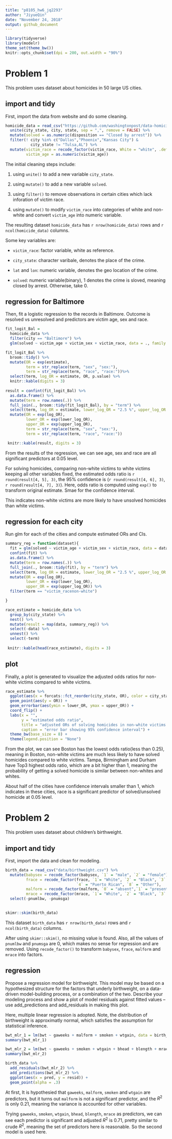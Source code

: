 ```yaml
---
title: "p8105_hw6_jq2293"
author: "JiyueQin"
date: "November 24, 2018"
output: github_document
---
```


```r
library(tidyverse)
library(modelr)
theme_set(theme_bw())
knitr::opts_chunk$set(dpi = 200, out.width = "90%")
```

# Problem 1

This problem uses dataset about homicides in 50 large US cities.

## import and tidy

First, import the data from website and do some cleaning.

```r
homicide_data = read_csv("https://github.com/washingtonpost/data-homicides/raw/master/homicide-data.csv") %>% 
  unite(city_state, city, state, sep = ",", remove = FALSE) %>% 
  mutate(solved = as.numeric(disposition == "Closed by arrest")) %>% 
  filter(! city %in% c("Dallas","Phoenix","Kansas City") &
           city_state != "Tulsa,AL") %>% 
  mutate(victim_race = recode_factor(victim_race, White = "white", .default = "non-white"),
         victim_age = as.numeric(victim_age))
```

The initial cleaning steps include:

1. using `unite()` to add a new variable `city_state`.

2. using `mutate()` to add a new variable `solved`.

3. using `filter()` to remove observations in certain cities which lack inforation of victim race.

4. using `mutate()` to modify `victim_race` into categories of white and non-white and convert `victim_age` into numeric variable.

The resulting dataset `homicide_data` has `r nrow(homicide_data)` rows and `r ncol(homicide_data)` columns.

Some key variables are:

- `victim_race`: factor variable, white as reference.

- `city_state`: character varibale, denotes the place of the crime.  

- `lat` and `lon`: numeric variable, denotes the geo location of the crime.

- `solved`: numeric variable(binary), 1 denotes the crime is sloved, meaning closed by arrest. Otherwise, take 0.

## regression for Baltimore

Then, fit a logistic regression to the records in Baltimore. Outcome is resolved vs unresolved and predictors are victim age, sex and race. 

```r
fit_logit_Bal =
  homicide_data %>% 
  filter(city == "Baltimore") %>% 
  glm(solved ~ victim_age + victim_sex + victim_race, data = ., family = binomial()) 

fit_logit_Bal %>% 
  broom::tidy() %>% 
  mutate(OR = exp(estimate),
         term = str_replace(term, "sex", "sex:"),
         term = str_replace(term, "race", "race:"))%>%
  select(term, log_OR = estimate, OR, p.value) %>% 
  knitr::kable(digits = 3)
  
result = confint(fit_logit_Bal) %>%
  as.data.frame() %>%
  mutate(term = row.names(.)) %>% 
  full_join(., broom::tidy(fit_logit_Bal), by = "term") %>% 
  select(term, log_OR = estimate, lower_log_OR = "2.5 %", upper_log_OR = "97.5 %") %>% 
  mutate(OR = exp(log_OR),
         lower_OR = exp(lower_log_OR),
         upper_OR = exp(upper_log_OR),
         term = str_replace(term, "sex", "sex:"),
         term = str_replace(term, "race", "race:"))

 knitr::kable(result, digits = 3)
```

From the results of the regression, we can see age, sex and race are all significant predictors at 0.05 level.

For solving homicides, comparing non-white victims to white victims keeping all other variables fixed, the estimated odds ratio is `r round(result[4, 5], 3)`, the 95% confidence is (`r round(result[4, 6], 3)`, `r round(result[4, 7], 3)`). Here, odds ratio is computed using `exp()` to transform original estimate. Smae for the confidence interval.

This indicates non-white victims are more likely to have unsolved homicides than white victims. 

## regression for each city

Run glm for each of the cities and compute estimated ORs and CIs.

```r
summary_reg = function(dataset){
  fit = glm(solved ~ victim_age + victim_sex + victim_race, data = dataset, family = binomial())
  confint(fit) %>%
  as.data.frame() %>%
  mutate(term = row.names(.)) %>% 
  full_join(., broom::tidy(fit), by = "term") %>% 
  select(term, log_OR = estimate, lower_log_OR = "2.5 %", upper_log_OR = "97.5 %") %>% 
  mutate(OR = exp(log_OR),
         lower_OR = exp(lower_log_OR),
         upper_OR = exp(upper_log_OR)) %>% 
  filter(term == "victim_racenon-white")

}

race_estimate = homicide_data %>% 
  group_by(city_state) %>% 
  nest() %>% 
  mutate(result = map(data, summary_reg)) %>% 
  select(-data) %>% 
  unnest() %>% 
  select(-term)
  
 knitr::kable(head(race_estimate), digits = 3)
```

## plot

Finally, a plot is generated to visualize the adjusted odds ratios for non-white victims compared to white victims.

```r
race_estimate %>% 
  ggplot(aes(x = forcats::fct_reorder(city_state, OR), color = city_state)) +
  geom_point(aes(y = OR)) +
  geom_errorbar(aes(ymin = lower_OR, ymax = upper_OR)) +
  coord_flip() +
  labs(x = "",
       y = "estimated odds ratio",
       title = "adjusted ORs of solving homicides in non-white victims vs whites in 50 cities",
       caption = "error bar showing 95% confidence interval") + 
  theme_bw(base_size = 8) +
  theme(legend.position = "None")
```

From the plot, we can see Boston has the lowest odds ratio(less than 0.25), meaning in Boston, non-white victims are much less likely to have solved homicides compared to white victims.  Tampa, Birmingham and Durham have Top3 highest odds ratio, which are a bit higher than 1, meaning the probability of getting a solved homicide is similar between non-whites and whites.

About half of the cities have confidence intervals smaller than 1, which indicates in these cities, race is a significant predictor of solved/unsolved homicide at 0.05 level.

# Problem 2

This problem uses dataset about children's birthweight.

## import and tidy

First, import the data and clean for modeling.

```r
birth_data = read_csv("data/birthweight.csv") %>% 
  mutate(babysex = recode_factor(babysex, `1` = "male", `2` = "female"),
         frace = recode_factor(frace, `1`= "White", `2` = "Black", `3` = "Asian",
                               `4` = "Puerto Rican", `8` = "Other"),
         malform = recode_factor(malform, `0` = "absent",`1` = "present"),
         mrace = recode_factor(mrace, `1`= "White", `2` = "Black", `3` = "Asian", `4` = "Puerto Rican")) %>% 
  select(-pnumlbw, -pnumsga)
  

skimr::skim(birth_data)
```

This dataset `birth_data` has `r nrow(birth_data)` rows and `r ncol(birth_data)` columns.

After using `skimr::skim()`, no missing value is found. Also, all the values of `pnumlbw` and `pnumsga` are 0, which makes no sense for regression and are removed. Using `recode_factor()` to transform `babysex`, `frace`, `malform` and `mrace` into factors.

## regression

Propose a regression model for birthweight. This model may be based on a hypothesized structure for the factors that underly birthweight, on a data-driven model-building process, or a combination of the two. Describe your modeling process and show a plot of model residuals against fitted values – use add_predictions and add_residuals in making this plot.

Here, multiple linear regression is adopted. Note, the distribution of birthweight is approximatly normal, which satisfies the assumption for statistical inference.

```r
bwt_mlr_1 = lm(bwt ~ gaweeks + malform + smoken + wtgain, data = birth_data)
summary(bwt_mlr_1)

bwt_mlr_2 = lm(bwt ~ gaweeks + smoken + wtgain + bhead + blength + mrace , data = birth_data)
summary(bwt_mlr_2)

birth_data %>% 
  add_residuals(bwt_mlr_2) %>% 
  add_predictions(bwt_mlr_2) %>% 
  ggplot(aes(x = pred, y = resid)) + 
  geom_point(alpha = .3)
```
At first, It is hypothesied that `gaweeks`, `malform`, `smoken` and `wtgain` are predictors, but it turns out `malform` is not a significant predictor, and the $R^2$ is only 0.21, meaning the variance is accounted for other variables.

Trying `gaweeks`, `smoken`, `wtgain`, `bhead`, `blength`, `mrace` as predictors, we can see each predictor is significant and adjusted $R^2$ is 0.71, pretty similar to crude $R^2$, meaning the set of predictors here is reasonable. So the second model is used here.
